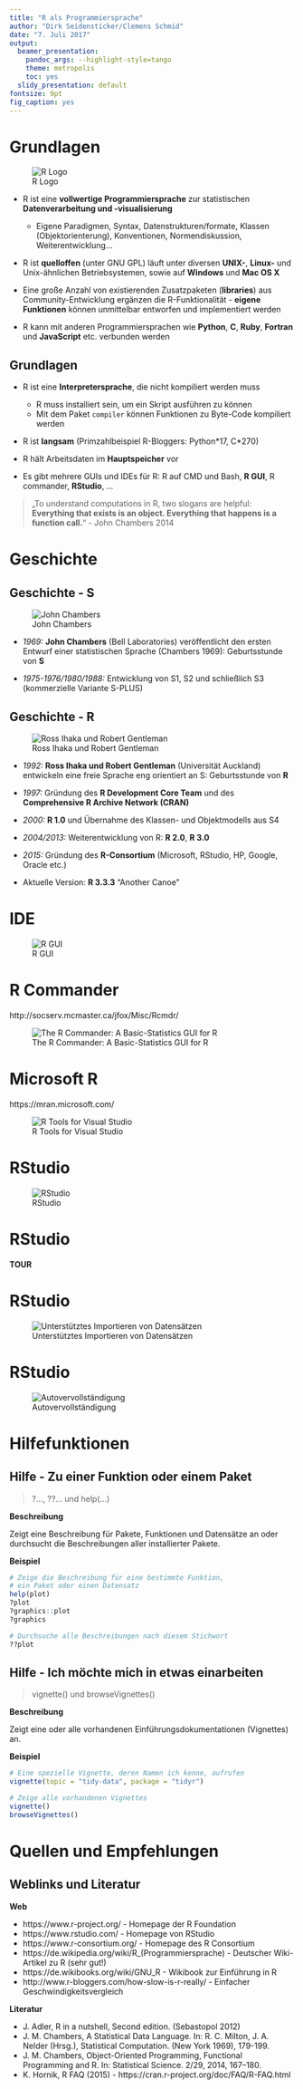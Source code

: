 ```yaml
---
title: "R als Programmiersprache"
author: "Dirk Seidensticker/Clemens Schmid"
date: "7. Juli 2017"
output:
  beamer_presentation:
    pandoc_args: --highlight-style=tango
    theme: metropolis
    toc: yes
  slidy_presentation: default
fontsize: 9pt
fig_caption: yes
---
```


# Grundlagen

![R Logo](../img/Rlogo_wide.png)

* R ist eine **vollwertige Programmiersprache** zur statistischen **Datenverarbeitung und -visualisierung**
    * Eigene Paradigmen, Syntax, Datenstrukturen/formate, Klassen (Objektorienterung), Konventionen, Normendiskussion, Weiterentwicklung...

* R ist **quelloffen** (unter GNU GPL) läuft unter diversen **UNIX-**, **Linux-** und Unix-ähnlichen Betriebsystemen, sowie auf **Windows** und **Mac OS X**

* Eine große Anzahl von existierenden Zusatzpaketen (**libraries**) aus Community-Entwicklung ergänzen die R-Funktionalität - **eigene Funktionen** können unmittelbar entworfen und implementiert werden

* R kann mit anderen Programmiersprachen wie **Python**, **C**, **Ruby**, **Fortran** und **JavaScript** etc. verbunden werden

## Grundlagen

* R ist eine **Interpretersprache**, die nicht kompiliert werden muss 
    * R muss installiert sein, um ein Skript ausführen zu können 
    * Mit dem Paket `compiler` können Funktionen zu Byte-Code kompiliert werden

* R ist **langsam** (Primzahlbeispiel R-Bloggers: Python\*17, C\*270)

* R hält Arbeitsdaten im **Hauptspeicher** vor

* Es gibt mehrere GUIs und IDEs für R: R auf CMD und Bash, **R GUI**, R commander,  **RStudio**, ...

> „To understand computations in R, two slogans are helpful: **Everything that exists is an object. Everything that happens is a function call.**“ - John Chambers 2014



# Geschichte

## Geschichte - S

![John Chambers](../img/JohnChambers_wide.png)

* *1969:* **John Chambers** (Bell Laboratories) veröffentlicht den ersten Entwurf einer statistischen Sprache (Chambers 1969): Geburtsstunde von **S**

* *1975-1976/1980/1988:* Entwicklung von S1, S2 und schließlich S3 (kommerzielle Variante S-PLUS)

## Geschichte - R 

![Ross Ihaka und Robert Gentleman](../img/RI_RG_wide.png)

* *1992:* **Ross Ihaka und Robert Gentleman** (Universität Auckland) entwickeln eine freie Sprache eng orientiert an S: Geburtsstunde von **R**

* *1997:* Gründung des **R Development Core Team** und des **Comprehensive R Archive Network (CRAN)**

* *2000:* **R 1.0** und Übernahme des Klassen- und Objektmodells aus S4

* *2004/2013:* Weiterentwicklung von R: **R 2.0**, **R 3.0**

* *2015:* Gründung des **R-Consortium** (Microsoft, RStudio, HP, Google, Oracle etc.)

* Aktuelle Version: **R 3.3.3** "Another Canoe"  

# IDE

![R GUI](../img/Screenshot 2017-06-27 11.51.37.png)

# R Commander

http://socserv.mcmaster.ca/jfox/Misc/Rcmdr/

![The R Commander: A Basic-Statistics GUI for R](http://socserv.mcmaster.ca/jfox/Misc/Rcmdr/Rcmdr-screenshot.jpg)

# Microsoft R

https://mran.microsoft.com/

![R Tools for Visual Studio](https://msdnshared.blob.core.windows.net/media/2016/03/RTVS-1.jpg)

# RStudio

![RStudio](../img/Screenshot 2017-06-27 12.09.34.png)

# RStudio

**TOUR**

# RStudio

![Unterstütztes Importieren von Datensätzen](https://support.rstudio.com/hc/en-us/article_attachments/206278098/Screen_Shot_2016-04-08_at_3.12.26_PM.png)

# RStudio

![Autovervollständigung](https://tensorflow.rstudio.com/images/completion-functions.png)


# Hilfefunktionen

## Hilfe - Zu einer Funktion oder einem Paket

> ?..., ??... und help(...)

**Beschreibung**

Zeigt eine Beschreibung für Pakete, Funktionen und Datensätze an oder durchsucht die Beschreibungen aller installierter Pakete.

**Beispiel**

```r
# Zeige die Beschreibung für eine bestimmte Funktion,
# ein Paket oder einen Datensatz
help(plot)
?plot
?graphics::plot
?graphics

# Durchsuche alle Beschreibungen nach diesem Stichwort
??plot
```

## Hilfe - Ich möchte mich in etwas einarbeiten

> vignette() und browseVignettes()

**Beschreibung**

Zeigt eine oder alle vorhandenen Einführungsdokumentationen (Vignettes) an. 

**Beispiel**

```r
# Eine spezielle Vignette, deren Namen ich kenne, aufrufen
vignette(topic = "tidy-data", package = "tidyr")

# Zeige alle vorhandenen Vignettes
vignette()
browseVignettes()
```

# Quellen und Empfehlungen

## Weblinks und Literatur

**Web**  

* https://www.r-project.org/ - Homepage der R Foundation  
* https://www.rstudio.com/ - Homepage von RStudio
* https://www.r-consortium.org/ - Homepage des R Consortium
* https://de.wikipedia.org/wiki/R_(Programmiersprache) - Deutscher Wiki-Artikel zu R (sehr gut!)
* https://de.wikibooks.org/wiki/GNU_R - Wikibook zur Einführung in R
* http://www.r-bloggers.com/how-slow-is-r-really/ - Einfacher Geschwindigkeitsvergleich

**Literatur**  

* J. Adler, R in a nutshell, Second edition. (Sebastopol 2012)
* J. M. Chambers, A Statistical Data Language. In: R. C. Milton, J. A. Nelder (Hrsg.), Statistical Computation. (New York 1969), 179-199.
* J. M. Chambers, Object-Oriented Programming, Functional Programming and R. In: Statistical Science. 2/29, 2014, 167–180.
* K. Hornik, R FAQ (2015) - https://cran.r-project.org/doc/FAQ/R-FAQ.html
